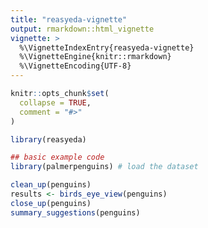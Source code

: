 ```yaml
---
title: "reasyeda-vignette"
output: rmarkdown::html_vignette
vignette: >
  %\VignetteIndexEntry{reasyeda-vignette}
  %\VignetteEngine{knitr::rmarkdown}
  %\VignetteEncoding{UTF-8}
---
```


```r
knitr::opts_chunk$set(
  collapse = TRUE,
  comment = "#>"
)
```

```r
library(reasyeda)

## basic example code
library(palmerpenguins) # load the dataset

clean_up(penguins)
results <- birds_eye_view(penguins)
close_up(penguins)
summary_suggestions(penguins)
```
